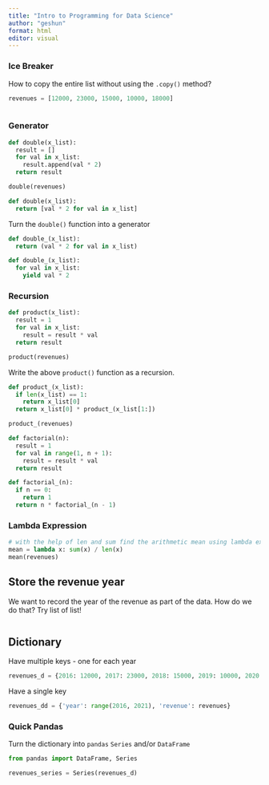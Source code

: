 ```yaml
---
title: "Intro to Programming for Data Science"
author: "geshun"
format: html
editor: visual
---
```


### Ice Breaker

How to copy the entire list without using the `.copy()` method?

```python
revenues = [12000, 23000, 15000, 10000, 18000]
```

```python

```

### Generator

```python
def double(x_list):
  result = []
  for val in x_list:
    result.append(val * 2)
  return result

double(revenues)

def double(x_list):
  return [val * 2 for val in x_list]
```

Turn the `double()` function into a generator

```python
def double_(x_list):
  return (val * 2 for val in x_list)
```

```python
def double_(x_list):
  for val in x_list:
    yield val * 2
```

### Recursion

```python
def product(x_list):
  result = 1
  for val in x_list:
    result = result * val
  return result

product(revenues)
```

Write the above `product()` function as a recursion.

```python
def product_(x_list):
  if len(x_list) == 1:
    return x_list[0]
  return x_list[0] * product_(x_list[1:])

product_(revenues)
```

```python
def factorial(n):
  result = 1
  for val in range(1, n + 1):
    result = result * val
  return result
```

```python
def factorial_(n):
  if n == 0:
    return 1
  return n * factorial_(n - 1)
```

### Lambda Expression

```python
# with the help of len and sum find the arithmetic mean using lambda expression
mean = lambda x: sum(x) / len(x)
mean(revenues)
```

## Store the revenue year

We want to record the year of the revenue as part of the data. How do we do that? Try list of list!

```python

```

## Dictionary

Have multiple keys - one for each year

```python
revenues_d = {2016: 12000, 2017: 23000, 2018: 15000, 2019: 10000, 2020: 18000}
```

Have a single key

```python
revenues_dd = {'year': range(2016, 2021), 'revenue': revenues}
```

### Quick Pandas

Turn the dictionary into `pandas` `Series` and/or `DataFrame`

```python
from pandas import DataFrame, Series
```

```python
revenues_series = Series(revenues_d)
```
